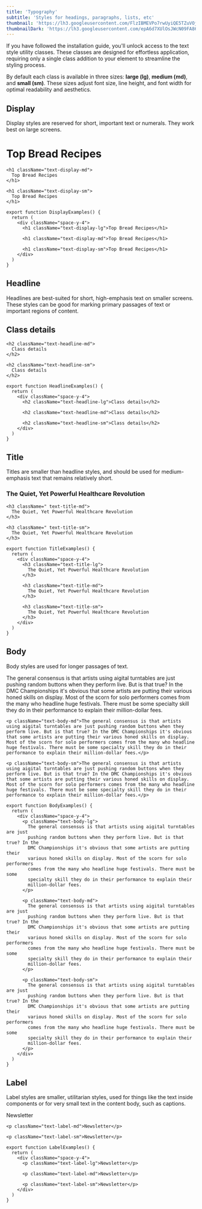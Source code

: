 ```yaml
---
title: 'Typography'
subtitle: 'Styles for headings, paragraphs, lists, etc'
thumbnail: 'https://lh3.googleusercontent.com/FlzIBMEVPo7rwUyiQE5TZuVOjo2EVPl0s0IlNPc4ntQDf6oGj4w9FMN35nDV7CLZJjj3i3jJGMUW92fuMP2MPHWiY_WcEImw3ThABZEtyhXTOMCl4P4=w2400-rj'
thumbnailDark: 'https://lh3.googleusercontent.com/epA6d7XUlOsJWcN09FA86Ifli4Q3RYN__NwHm170jue12MdKK9otB9KVOWHdu4Adpl-b7cZh1rGkjUi8Rju44bSqRyhe62yRUmsqzrFeArnhYA-_LY0=w2400-rj'
---
```



If you have followed the installation guide, you'll unlock access to the text style utility classes. These classes are designed for effortless application, requiring only a single class addition to your element to streamline the styling process.

By default each class is available in three sizes: **large (lg)**, **medium (md)**, and **small (sm)**. These sizes adjust font size, line height, and font width for optimal readability and aesthetics.

## Display

Display styles are reserved for short, important text or numerals. They work best on large screens.

<ComponentContainer slotContainerClassname='justify-start'>
<div slot="preview" className='space-y-4'>
   <h1 className="text-display-lg">
      Top Bread Recipes
    </h1>

    <h1 className="text-display-md">
      Top Bread Recipes
    </h1>

    <h1 className="text-display-sm">
      Top Bread Recipes
    </h1>

</div>

```tsx
export function DisplayExamples() {
  return (
    <div className="space-y-4">
      <h1 className="text-display-lg">Top Bread Recipes</h1>

      <h1 className="text-display-md">Top Bread Recipes</h1>

      <h1 className="text-display-sm">Top Bread Recipes</h1>
    </div>
  )
}
```

</ComponentContainer>

## Headline

Headlines are best-suited for short, high-emphasis text on smaller screens. These styles can be good for marking primary passages of text or important regions of content.

<ComponentContainer slotContainerClassname='justify-start'>
<div slot="preview" className='space-y-4'>
   <h2 className="text-headline-lg">
      Class details
    </h2>

    <h2 className="text-headline-md">
      Class details
    </h2>

    <h2 className="text-headline-sm">
      Class details
    </h2>

</div>

```tsx
export function HeadlineExamples() {
  return (
    <div className="space-y-4">
      <h2 className="text-headline-lg">Class details</h2>

      <h2 className="text-headline-md">Class details</h2>

      <h2 className="text-headline-sm">Class details</h2>
    </div>
  )
}
```

</ComponentContainer>

## Title

Titles are smaller than headline styles, and should be used for medium-emphasis text that remains relatively short.

<ComponentContainer slotContainerClassname='justify-start'>
<div slot="preview" className='space-y-4'>
   <h3 className=" text-title-lg">
      The Quiet, Yet Powerful Healthcare Revolution
    </h3>

    <h3 className=" text-title-md">
      The Quiet, Yet Powerful Healthcare Revolution
    </h3>

    <h3 className=" text-title-sm">
      The Quiet, Yet Powerful Healthcare Revolution
    </h3>

</div>

```tsx
export function TitleExamples() {
  return (
    <div className="space-y-4">
      <h3 className="text-title-lg">
        The Quiet, Yet Powerful Healthcare Revolution
      </h3>

      <h3 className="text-title-md">
        The Quiet, Yet Powerful Healthcare Revolution
      </h3>

      <h3 className="text-title-sm">
        The Quiet, Yet Powerful Healthcare Revolution
      </h3>
    </div>
  )
}
```

</ComponentContainer>

## Body

Body styles are used for longer passages of text.

<ComponentContainer slotContainerClassname='justify-start'>
<div slot="preview" className='space-y-4'>
   <p className="text-body-lg">The general consensus is that artists using aigital turntables are just pushing random buttons when they perform live. But is that true? In the DMC Championships it's obvious that some artists are putting their various honed skills on display. Most of the scorn for solo performers comes from the many who headline huge festivals. There must be some specialty skill they do in their performance to explain their million-dollar fees.</p>

    <p className="text-body-md">The general consensus is that artists using aigital turntables are just pushing random buttons when they perform live. But is that true? In the DMC Championships it's obvious that some artists are putting their various honed skills on display. Most of the scorn for solo performers comes from the many who headline huge festivals. There must be some specialty skill they do in their performance to explain their million-dollar fees.</p>

    <p className="text-body-sm">The general consensus is that artists using aigital turntables are just pushing random buttons when they perform live. But is that true? In the DMC Championships it's obvious that some artists are putting their various honed skills on display. Most of the scorn for solo performers comes from the many who headline huge festivals. There must be some specialty skill they do in their performance to explain their million-dollar fees.</p>

</div>

```tsx
export function BodyExamples() {
  return (
    <div className="space-y-4">
      <p className="text-body-lg">
        The general consensus is that artists using aigital turntables are just
        pushing random buttons when they perform live. But is that true? In the
        DMC Championships it's obvious that some artists are putting their
        various honed skills on display. Most of the scorn for solo performers
        comes from the many who headline huge festivals. There must be some
        specialty skill they do in their performance to explain their
        million-dollar fees.
      </p>

      <p className="text-body-md">
        The general consensus is that artists using aigital turntables are just
        pushing random buttons when they perform live. But is that true? In the
        DMC Championships it's obvious that some artists are putting their
        various honed skills on display. Most of the scorn for solo performers
        comes from the many who headline huge festivals. There must be some
        specialty skill they do in their performance to explain their
        million-dollar fees.
      </p>

      <p className="text-body-sm">
        The general consensus is that artists using aigital turntables are just
        pushing random buttons when they perform live. But is that true? In the
        DMC Championships it's obvious that some artists are putting their
        various honed skills on display. Most of the scorn for solo performers
        comes from the many who headline huge festivals. There must be some
        specialty skill they do in their performance to explain their
        million-dollar fees.
      </p>
    </div>
  )
}
```

</ComponentContainer>

## Label

Label styles are smaller, utilitarian styles, used for things like the text inside components or for very small text in the content body, such as captions.

<ComponentContainer slotContainerClassname='justify-start'>
<div slot="preview" className='space-y-4'>
   <p className="text-label-lg">Newsletter</p>

    <p className="text-label-md">Newsletter</p>

    <p className="text-label-sm">Newsletter</p>

</div>

```tsx
export function LabelExamples() {
  return (
    <div className="space-y-4">
      <p className="text-label-lg">Newsletter</p>

      <p className="text-label-md">Newsletter</p>

      <p className="text-label-sm">Newsletter</p>
    </div>
  )
}
```

</ComponentContainer>
